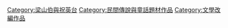[[Category:梁山伯與祝英台|Category:梁山伯與祝英台]]
[[Category:民間傳說與童話題材作品|Category:民間傳說與童話題材作品]]
[[Category:文學改編作品|Category:文學改編作品]]